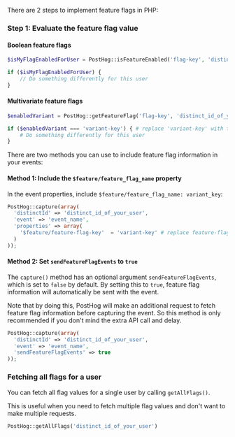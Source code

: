 There are 2 steps to implement feature flags in PHP:

### Step 1: Evaluate the feature flag value

#### Boolean feature flags

```php
$isMyFlagEnabledForUser = PostHog::isFeatureEnabled('flag-key', 'distinct_id_of_your_user')

if ($isMyFlagEnabledForUser) {
    // Do something differently for this user
}
```

#### Multivariate feature flags

```php
$enabledVariant = PostHog::getFeatureFlag('flag-key', 'distinct_id_of_your_user')

if ($enabledVariant === 'variant-key') { # replace 'variant-key' with the key of your variant
    # Do something differently for this user
}
```


<IncludePropertyInEvents />

There are two methods you can use to include feature flag information in your events:

#### Method 1: Include the `$feature/feature_flag_name` property

 In the event properties, include `$feature/feature_flag_name: variant_key`:

```php
PostHog::capture(array(
  'distinctId' => 'distinct_id_of_your_user',
  'event' => 'event_name',
  'properties' => array(
    '$feature/feature-flag-key'  = 'variant-key' # replace feature-flag-key with your flag key. Replace 'variant-key' with the key of your variant
  )
));
```

#### Method 2: Set `sendFeatureFlagEvents` to `true`

The `capture()` method has an optional argument `sendFeatureFlagEvents`, which is set to `false` by default. By setting this to `true`, feature flag information will automatically be sent with the event.

Note that by doing this, PostHog will make an additional request to fetch feature flag information before capturing the event. So this method is only recommended if you don't mind the extra API call and delay.

```php
PostHog::capture(array(
  'distinctId' => 'distinct_id_of_your_user',
  'event' => 'event_name',
  'sendFeatureFlagEvents' => true
));
```

### Fetching all flags for a user

You can fetch all flag values for a single user by calling `getAllFlags()`.

This is useful when you need to fetch multiple flag values and don't want to make multiple requests.

```php  
PostHog::getAllFlags('distinct_id_of_your_user')
```


<PHPOverrideServerProperties />